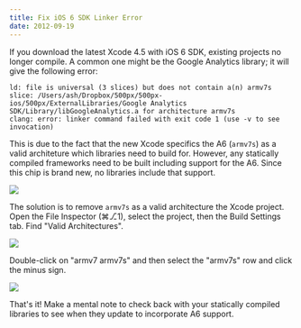 ```yaml
---
title: Fix iOS 6 SDK Linker Error
date: 2012-09-19
---
```



If you download the latest Xcode 4.5 with iOS 6 SDK, existing projects no longer compile. A common one might be the Google Analytics library; it will give the following error:

```
ld: file is universal (3 slices) but does not contain a(n) armv7s slice: /Users/ash/Dropbox/500px/500px-ios/500px/ExternalLibraries/Google Analytics SDK/Library/libGoogleAnalytics.a for architecture armv7s
clang: error: linker command failed with exit code 1 (use -v to see invocation)
```

This is due to the fact that the new Xcode specifics the A6 (`armv7s`) as a valid architeture which libraries need to build for. However, any statically compiled frameworks need to be built including support for the A6. Since this chip is brand new, no libraries include that support.

 ![](./88FE0C083DF344C291DB1F4E5BAB2C6F.png)

The solution is to remove `armv7s` as a valid architecture the Xcode project. Open the File Inspector (⌘⎇1), select the project, then the Build Settings tab. Find "Valid Architectures".

 ![](./3FA67A3329D14076BF9F1B115F881945.png)

Double-click on "armv7 armv7s" and then select the "armv7s" row and click the minus sign.

 ![](./6E04343357884D05AFDC088AFF7039EF.png)

That's it! Make a mental note to check back with your statically compiled libraries to see when they update to incorporate A6 support.


  